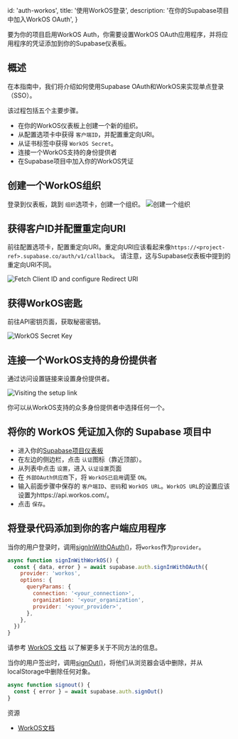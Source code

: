
  id: 'auth-workos',
  title: '使用WorkOS登录',
  description: '在你的Supabase项目中加入WorkOS OAuth',
}

要为你的项目启用WorkOS Auth，你需要设置WorkOS OAuth应用程序，并将应用程序的凭证添加到你的Supabase仪表板。

## 概述

在本指南中，我们将介绍如何使用Supabase OAuth和WorkOS来实现单点登录（SSO）。

该过程包括五个主要步骤。

- 在你的WorkOS仪表板上创建一个新的组织。
- 从配置选项卡中获得 `客户端ID`，并配置重定向URI。
- 从证书标签中获得 `WorkOS Secret`。
- 连接一个WorkOS支持的身份提供者
- 在Supabase项目中加入你的WorkOS凭证

## 创建一个WorkOS组织

登录到仪表板，跳到 `组织`选项卡，创建一个组织。
![创建一个组织](/docs/img/guides/auth-workos/workos-creat-organization.png)

## 获得客户ID并配置重定向URI

前往配置选项卡，配置重定向URI。重定向URI应该看起来像`https://<project-ref>.supabase.co/auth/v1/callback`。
请注意，这与Supabase仪表板中提到的重定向URI不同。

![Fetch Client ID and configure Redirect URI](/docs/img/guides/auth-workos/workos-clientid-redirect-uri.png)

## 获得WorkOS密匙

前往API密钥页面，获取秘密密钥。

![WorkOS Secret Key](/docs/img/guides/auth-workos/workos-secret-key.png)

## 连接一个WorkOS支持的身份提供者

通过访问设置链接来设置身份提供者。

![Visiting the setup link](/docs/img/guides/auth-workos/workos-setup-identity-provider.png)

你可以从WorkOS支持的众多身份提供者中选择任何一个。

## 将你的 WorkOS 凭证加入你的 Supabase 项目中

- 进入你的[Supabase项目仪表板](https://app.supabase.com)
- 在左边的侧边栏，点击 `认证`图标（靠近顶部）。
- 从列表中点击 `设置`，进入 `认证设置`页面
- 在 `外部OAuth供应商`下，将 `WorkOS已启用`调至 `ON`。
- 输入前面步骤中保存的 `客户端ID`、`密码`和 `WorkOS URL`。`WorkOS URL`的设置应该设置为https://api.workos.com/。
- 点击 `保存`。

## 将登录代码添加到你的客户端应用程序

当你的用户登录时，调用[signInWithOAuth()](/docs/reference/javascript/auth-signinwithoauth)，将`workos`作为`provider`。

```js
async function signInWithWorkOS() {
  const { data, error } = await supabase.auth.signInWithOAuth({
    provider: 'workos',
    options: {
      queryParams: {
        connection: '<your_connection>',
        organization: '<your_organization',
        provider: '<your_provider>',
      },
    },
  })
}
```

请参考 [WorkOS 文档](https://workos.com/docs/reference/sso/authorize/) 以了解更多关于不同方法的信息。

当你的用户签出时，调用[signOut()](/docs/reference/javascript/auth-signout)，将他们从浏览器会话中删除，并从localStorage中删除任何对象。

```js
async function signout() {
  const { error } = await supabase.auth.signOut()
}
```

资源

- [WorkOS文档](https://workos.com/docs/sso/guide)


